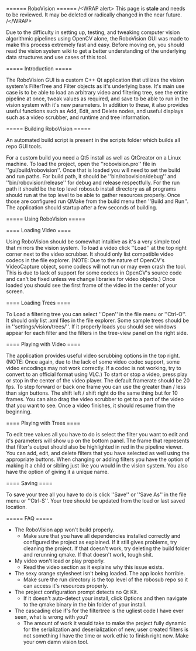 ====== RoboVision ======
/\<WRAP alert\>
This page is **stale** and needs to be reviewed. It may be deleted or radically changed in the near future.
/\</WRAP\>

Due to the difficulty in setting up, testing, and tweaking computer vision algorithmic pipelines using OpenCV alone, the RoboVision GUI was made to make this process extremely fast and easy. Before moving on, you should read the vision system wiki to get a better understanding of the underlying data structures and use cases of this tool.

===== Introduction =====

The RoboVision GUI is a custom C++ Qt application that utilizes the vision system's FilterTree and Filter objects as it's underlying base. It's main use case is to be able to load an arbitrary video and filtering tree, see the entire pipeline at once, tweak values as required, and save to be able to run in the vision system with it's new parameters. In addition to these, it also provides useful functions such as Add, Edit, and Delete nodes, and useful displays such as a video scrubber, and runtime and tree information.

===== Building RoboVision =====

An automated build script is present in the scripts folder which builds all repo GUI tools.

For a custom build you need a Qt5 install as well as QtCreator on a Linux machine. To load the project, open the ''robovision.pro'' file in ''gui/build/robovision''. Once that is loaded you will need to set the build and run paths. For build path, it should be ''bin/robovision/debug'' and ''bin/robovision/release'' for debug and release respectfully. For the run path it should be the top level robosub install directory as all programs should run at the top level to be able to gather resources properly. Once those are configured run QMake from the build menu then ''Build and Run''. The application should startup after a few seconds of building.

===== Using RoboVision =====

==== Loading Video ====

Using RoboVision should be somewhat intuitive as it's a very simple tool that mirrors the vision system. To load a video click ''Load'' at the top right corner next to the video scrubber. It should only list compatible video codecs in the file explorer. (NOTE: Due to the nature of OpenCV's VideoCapture object, some codecs will not run or may even crash the tool. This is due to lack of support for some codecs in OpenCV's source code and can't be fixed unless we change libraries for video objects.) Once loaded you should see the first frame of the video in the center of your screen.

==== Loading Trees ====

To Load a filtering tree you can select ''Open'' in the file menu or ''Ctrl-O''. It should only list .xml files in the file explorer. Some sample trees should be in ''settings/vision/trees/''. If it properly loads you should see windows appear for each filter and the filters in the tree-view panel on the right side.

==== Playing with Video ====

The application provides useful video scrubbing options in the top right. (NOTE: Once again, due to the lack of some video codec support, some video encodings may not work correctly. If a codec is not working, try to convert to an official format using VLC.) To start or stop a video, press play or stop in the center of the video player. The default framerate should be 20 fps. To step forward or back one frame you can use the greater than / less than sign buttons. The shift left / shift right do the same thing but for 10 frames. You can also drag the video scrubber to get to a part of the video that you want to see. Once a video finishes, it should resume from the beginning.

==== Playing with Trees ====

To edit tree values all you have to do is select the filter you want to edit and it's parameters will show up on the bottom panel. The frame that represents that filter's output should also be highlighted in red in the pipeline viewer. You can add, edit, and delete filters that you have selected as well using the appropriate buttons. When changing or adding filters you have the option of making it a child or sibling just like you would in the vision system. You also have the option of giving it a unique name.

==== Saving ====

To save your tree all you have to do is click ''Save'' or ''Save As'' in the file menu or ''Ctrl-S''. Your tree should be updated from the load or last saved location.

===== FAQ =====

  * The RoboVision app won't build properly.
    * Make sure that you have all dependencies installed correctly and configured the project as explained. If it still gives problems, try cleaning the project. If that doesn't work, try deleting the build folder and rerunning qmake. If that doesn't work, tough shit.
  * My video won't load or play properly.
    * Read the video section as it explains why this issue exists.
  * The sexy orange stylesheet isn't being loaded. The app looks horrible.
    * Make sure the run directory is the top level of the robosub repo so it can access it's resources properly.
  * The project configuration prompt detects no Qt Kit.
    * If it doesn't auto-detect your install, click Options and then navigate to the qmake binary in the bin folder of your install.
  * The cascading else if's for the filtertree is the ugliest code I have ever seen, what is wrong with you?
    * The amount of work it would take to make the project fully dynamic for the serialization and deserialization of new, user created filters is not something I have the time or work ethic to finish right now. Make your own damn vision tool.

